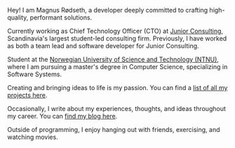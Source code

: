 Hey! I am Magnus Rødseth, a developer deeply committed to crafting high-quality, performant solutions.

Currently working as Chief Technology Officer (CTO) at [Junior Consulting](https://www.jrc.no/), Scandinavia's largest student-led consulting firm. Previously, I have worked as both a team lead and software developer for Junior Consulting.

Student at the [Norwegian University of Science and Technology (NTNU)](https://www.ntnu.edu/), where I am pursuing a master's degree in Computer Science, specializing in Software Systems.

Creating and bringing ideas to life is my passion. You can find a [list of all my projects here](/projects).

Occasionally, I write about my experiences, thoughts, and ideas throughout my career. You can [find my blog here](/blog).

Outside of programming, I enjoy hanging out with friends, exercising, and watching movies.
